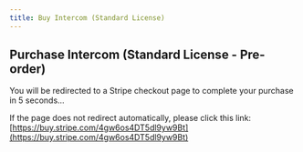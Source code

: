 ```yaml
---
title: Buy Intercom (Standard License)
---
```



<Head>
  <meta httpEquiv="refresh" content="5; url='https://buy.stripe.com/4gw6os4DT5dl9yw9Bt'" />
</Head>

## Purchase Intercom (Standard License - Pre-order)

You will be redirected to a Stripe checkout page to complete your purchase in 5 seconds...

If the page does not redirect automatically, please click this link: [https://buy.stripe.com/4gw6os4DT5dl9yw9Bt](https://buy.stripe.com/4gw6os4DT5dl9yw9Bt)

